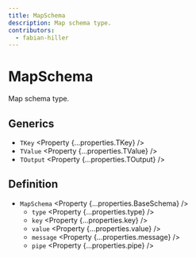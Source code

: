 ```yaml
---
title: MapSchema
description: Map schema type.
contributors:
  - fabian-hiller
---
```



# MapSchema

Map schema type.

## Generics

- `TKey` <Property {...properties.TKey} />
- `TValue` <Property {...properties.TValue} />
- `TOutput` <Property {...properties.TOutput} />

## Definition

- `MapSchema` <Property {...properties.BaseSchema} />
  - `type` <Property {...properties.type} />
  - `key` <Property {...properties.key} />
  - `value` <Property {...properties.value} />
  - `message` <Property {...properties.message} />
  - `pipe` <Property {...properties.pipe} />
